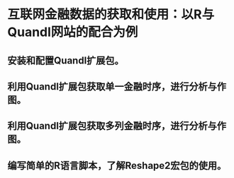 # 互联网金融数据的获取和使用：以R与Quandl网站的配合为例 #

## 安装和配置Quandl扩展包。 ##

## 利用Quandl扩展包获取单一金融时序，进行分析与作图。 ##

## 利用Quandl扩展包获取多列金融时序，进行分析与作图。 ##

## 编写简单的R语言脚本，了解Reshape2宏包的使用。 ##
